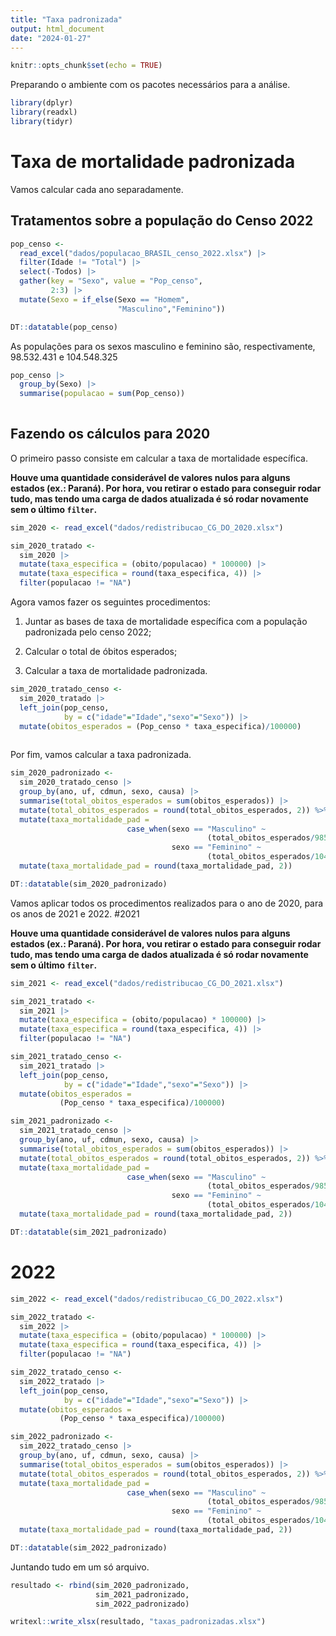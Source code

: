 ```yaml
---
title: "Taxa padronizada"
output: html_document
date: "2024-01-27"
---
```


```r
knitr::opts_chunk$set(echo = TRUE)
```

Preparando o ambiente com os pacotes necessários para a análise.

```r

library(dplyr)
library(readxl)
library(tidyr)

```

# Taxa de mortalidade padronizada

Vamos calcular cada ano separadamente.

## Tratamentos sobre a população do Censo 2022

```r

pop_censo <-
  read_excel("dados/populacao_BRASIL_censo_2022.xlsx") |> 
  filter(Idade != "Total") |> 
  select(-Todos) |> 
  gather(key = "Sexo", value = "Pop_censo",
         2:3) |> 
  mutate(Sexo = if_else(Sexo == "Homem",
                        "Masculino","Feminino"))

DT::datatable(pop_censo)

```

As populações para os sexos masculino e feminino são, respectivamente, 98.532.431 e 104.548.325

```r

pop_censo |> 
  group_by(Sexo) |> 
  summarise(populacao = sum(Pop_censo))
  
```

## Fazendo os cálculos para 2020

O primeiro passo consiste em calcular a taxa de mortalidade específica.

**Houve uma quantidade considerável de valores nulos para alguns estados (ex.: Paraná). Por hora, vou retirar o estado para conseguir rodar tudo, mas tendo uma carga de dados atualizada é só rodar novamente sem o último `filter`.**

```r

sim_2020 <- read_excel("dados/redistribucao_CG_DO_2020.xlsx")

sim_2020_tratado <- 
  sim_2020 |> 
  mutate(taxa_especifica = (obito/populacao) * 100000) |> 
  mutate(taxa_especifica = round(taxa_especifica, 4)) |> 
  filter(populacao != "NA")


```

Agora vamos fazer os seguintes procedimentos:

1. Juntar as bases de taxa de mortalidade específica com a população padronizada pelo censo 2022;

2. Calcular o total de óbitos esperados;

3. Calcular a taxa de mortalidade padronizada. 

```r

sim_2020_tratado_censo <- 
  sim_2020_tratado |> 
  left_join(pop_censo,
            by = c("idade"="Idade","sexo"="Sexo")) |> 
  mutate(obitos_esperados = (Pop_censo * taxa_especifica)/100000)
  
```

Por fim, vamos calcular a taxa padronizada. 

```r

sim_2020_padronizado <- 
  sim_2020_tratado_censo |> 
  group_by(ano, uf, cdmun, sexo, causa) |> 
  summarise(total_obitos_esperados = sum(obitos_esperados)) |> 
  mutate(total_obitos_esperados = round(total_obitos_esperados, 2)) %>% 
  mutate(taxa_mortalidade_pad = 
                          case_when(sexo == "Masculino" ~ 
                                            (total_obitos_esperados/98532431) * 100000,
                                    sexo == "Feminino" ~
                                            (total_obitos_esperados/104548325) * 100000)) |>   
  mutate(taxa_mortalidade_pad = round(taxa_mortalidade_pad, 2))

DT::datatable(sim_2020_padronizado)

```

Vamos aplicar todos os procedimentos realizados para o ano de 2020, para os anos de 2021 e 2022. 
#2021 

**Houve uma quantidade considerável de valores nulos para alguns estados (ex.: Paraná). Por hora, vou retirar o estado para conseguir rodar tudo, mas tendo uma carga de dados atualizada é só rodar novamente sem o último `filter`.**

```r

sim_2021 <- read_excel("dados/redistribucao_CG_DO_2021.xlsx")

sim_2021_tratado <- 
  sim_2021 |> 
  mutate(taxa_especifica = (obito/populacao) * 100000) |> 
  mutate(taxa_especifica = round(taxa_especifica, 4)) |> 
  filter(populacao != "NA")

sim_2021_tratado_censo <- 
  sim_2021_tratado |> 
  left_join(pop_censo,
            by = c("idade"="Idade","sexo"="Sexo")) |> 
  mutate(obitos_esperados = 
           (Pop_censo * taxa_especifica)/100000)

sim_2021_padronizado <- 
  sim_2021_tratado_censo |> 
  group_by(ano, uf, cdmun, sexo, causa) |> 
  summarise(total_obitos_esperados = sum(obitos_esperados)) |> 
  mutate(total_obitos_esperados = round(total_obitos_esperados, 2)) %>% 
  mutate(taxa_mortalidade_pad = 
                          case_when(sexo == "Masculino" ~ 
                                            (total_obitos_esperados/98532431) * 100000,
                                    sexo == "Feminino" ~
                                            (total_obitos_esperados/104548325) * 100000)) |>   
  mutate(taxa_mortalidade_pad = round(taxa_mortalidade_pad, 2))

DT::datatable(sim_2021_padronizado)


```

# 2022 

```r

sim_2022 <- read_excel("dados/redistribucao_CG_DO_2022.xlsx")

sim_2022_tratado <- 
  sim_2022 |> 
  mutate(taxa_especifica = (obito/populacao) * 100000) |> 
  mutate(taxa_especifica = round(taxa_especifica, 4)) |> 
  filter(populacao != "NA")

sim_2022_tratado_censo <- 
  sim_2022_tratado |> 
  left_join(pop_censo,
            by = c("idade"="Idade","sexo"="Sexo")) |> 
  mutate(obitos_esperados = 
           (Pop_censo * taxa_especifica)/100000)

sim_2022_padronizado <- 
  sim_2022_tratado_censo |> 
  group_by(ano, uf, cdmun, sexo, causa) |> 
  summarise(total_obitos_esperados = sum(obitos_esperados)) |> 
  mutate(total_obitos_esperados = round(total_obitos_esperados, 2)) %>% 
  mutate(taxa_mortalidade_pad = 
                          case_when(sexo == "Masculino" ~ 
                                            (total_obitos_esperados/98532431) * 100000,
                                    sexo == "Feminino" ~
                                            (total_obitos_esperados/104548325) * 100000)) |>   
  mutate(taxa_mortalidade_pad = round(taxa_mortalidade_pad, 2))

DT::datatable(sim_2022_padronizado)


```

Juntando tudo em um só arquivo. 

```r

resultado <- rbind(sim_2020_padronizado,
                   sim_2021_padronizado,
                   sim_2022_padronizado)

writexl::write_xlsx(resultado, "taxas_padronizadas.xlsx")

```

